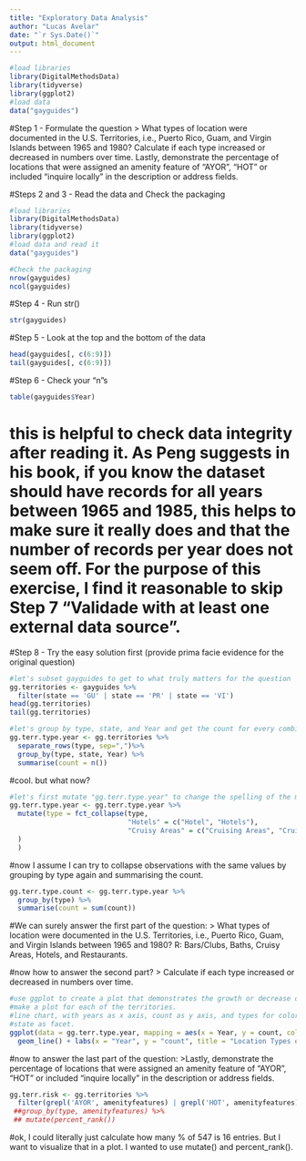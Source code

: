 ```yaml
---
title: "Exploratory Data Analysis"
author: "Lucas Avelar"
date: "`r Sys.Date()`"
output: html_document
---
```


```r
#load libraries
library(DigitalMethodsData)
library(tidyverse)
library(ggplot2)
#load data
data("gayguides")
```
#Step 1 - Formulate the question
> What types of location were documented in the U.S. Territories, i.e., Puerto Rico, Guam, and Virgin Islands between 1965 and 1980? Calculate if each type increased or decreased in numbers over time. Lastly, demonstrate the percentage of locations that were assigned an amenity feature of "AYOR", "HOT" or included "inquire locally" in the description or address fields.

#Steps 2 and 3 - Read the data and Check the packaging
```r
#load libraries
library(DigitalMethodsData)
library(tidyverse)
library(ggplot2)
#load data and read it
data("gayguides")

#Check the packaging
nrow(gayguides)
ncol(gayguides)
```
#Step 4 - Run str()
```r
str(gayguides)
```
#Step 5 - Look at the top and the bottom of the data
```r
head(gayguides[, c(6:9)])
tail(gayguides[, c(6:9)])
```
#Step 6 - Check your "n"s
```r
table(gayguides$Year)
```
# this is helpful to check data integrity after reading it. As Peng suggests in his book, if you know the dataset should have records for all years between 1965 and 1985, this helps to make sure it really does and that the number of records per year does not seem off. For the purpose of this exercise, I find it reasonable to skip Step 7 "Validade with at least one external data source".

#Step 8 - Try the easy solution first (provide prima facie evidence for the original question)
```r
#let's subset gayguides to get to what truly matters for the question
gg.territories <- gayguides %>%
  filter(state == 'GU' | state == 'PR' | state == 'VI')
head(gg.territories)
tail(gg.territories)
```
```r
#let's group by type, state, and Year and get the count for every combination
gg.terr.type.year <- gg.territories %>%
  separate_rows(type, sep=",")%>%
  group_by(type, state, Year) %>%
  summarise(count = n())
```
#cool. but what now?
```r
#let's first mutate "gg.terr.type.year" to change the spelling of the mismatching values.
gg.terr.type.year <- gg.terr.type.year %>%
  mutate(type = fct_collapse(type,
                             "Hotels" = c("Hotel", "Hotels"),
                             "Cruisy Areas" = c("Cruising Areas", "Cruisy Areas")
  )
  )
```
#now I assume I can try to collapse observations with the same values by grouping by type again and summarising the count.
```r
gg.terr.type.count <- gg.terr.type.year %>%
  group_by(type) %>%
  summarise(count = sum(count)) 
```
#We can surely answer the first part of the question:
> What types of location were documented in the U.S. Territories, i.e., Puerto Rico, Guam, and Virgin Islands between 1965 and 1980?
R: Bars/Clubs, Baths, Cruisy Areas, Hotels, and Restaurants.

#now how to answer the second part?
> Calculate if each type increased or decreased in numbers over time.

```r
#use ggplot to create a plot that demonstrates the growth or decrease of each location type over time.
#make a plot for each of the territories.
#line chart, with years as x axis, count as y axis, and types for colors.
#state as facet.
ggplot(data = gg.terr.type.year, mapping = aes(x = Year, y = count, color = type)) + 
  geom_line() + labs(x = "Year", y = "count", title = "Location Types over Time") + facet_wrap(~state)
```
#now to answer the last part of the question:
>Lastly, demonstrate the percentage of locations that were assigned an amenity feature of "AYOR", "HOT" or included "inquire locally" in the description or address fields.

```r
gg.terr.risk <- gg.territories %>% 
  filter(grepl('AYOR', amenityfeatures) | grepl('HOT', amenityfeatures) | grepl('locally', description)) #%>%
 ##group_by(type, amenityfeatures) %>%
 ## mutate(percent_rank())
```
#ok, I could literally just calculate how many % of 547 is 16 entries. But I want to visualize that in a plot. I wanted to use mutate() and percent_rank().
